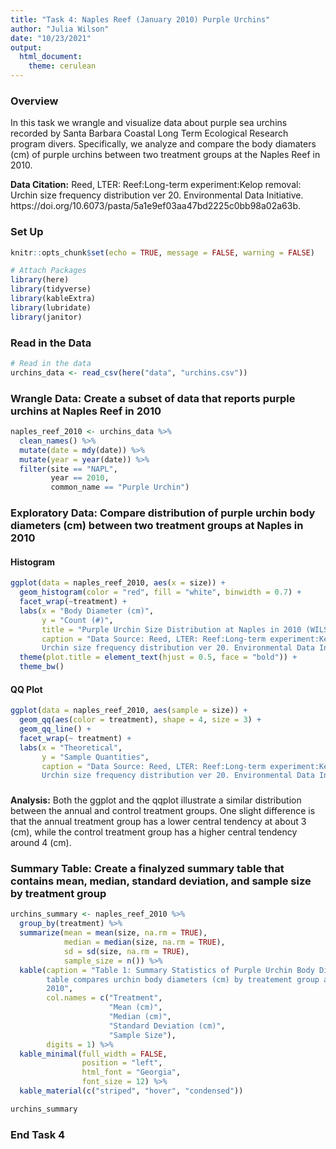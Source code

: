 ```yaml
---
title: "Task 4: Naples Reef (January 2010) Purple Urchins"
author: "Julia Wilson"
date: "10/23/2021"
output: 
  html_document: 
    theme: cerulean
---
```

### Overview
In this task we wrangle and visualize data about purple sea urchins recorded by Santa Barbara Coastal Long Term Ecological Research program divers. Specifically, we analyze and compare the body diamaters (cm) of purple urchins between two treatment groups at the Naples Reef in 2010. 

**Data Citation:** Reed, LTER: Reef:Long-term experiment:Kelop removal: Urchin size frequency distribution ver 20. Environmental Data Initiative. https://doi.org/10.6073/pasta/5a1e9ef03aa47bd2225c0bb98a02a63b. 


### Set Up
```r
knitr::opts_chunk$set(echo = TRUE, message = FALSE, warning = FALSE)

# Attach Packages
library(here)
library(tidyverse)
library(kableExtra)
library(lubridate)
library(janitor)
```

### Read in the Data
```r
# Read in the data 
urchins_data <- read_csv(here("data", "urchins.csv"))
```

### Wrangle Data: Create a subset of data that reports purple urchins at Naples Reef in 2010 
```r
naples_reef_2010 <- urchins_data %>% 
  clean_names() %>% 
  mutate(date = mdy(date)) %>% 
  mutate(year = year(date)) %>% 
  filter(site == "NAPL",
         year == 2010,
         common_name == "Purple Urchin")
```

### Exploratory Data: Compare distribution of purple urchin body diameters (cm) between two treatment groups at Naples in 2010 {.tabset .tabset-fade}

#### Histogram 
```r
ggplot(data = naples_reef_2010, aes(x = size)) +
  geom_histogram(color = "red", fill = "white", binwidth = 0.7) +
  facet_wrap(~treatment) + 
  labs(x = "Body Diameter (cm)",
       y = "Count (#)",
       title = "Purple Urchin Size Distribution at Naples in 2010 (WILSON)",
       caption = "Data Source: Reed, LTER: Reef:Long-term experiment:Kelop removal:
       Urchin size frequency distribution ver 20. Environmental Data Initiative") +
  theme(plot.title = element_text(hjust = 0.5, face = "bold")) +
  theme_bw()
```

#### QQ Plot
```r
ggplot(data = naples_reef_2010, aes(sample = size)) +
  geom_qq(aes(color = treatment), shape = 4, size = 3) +
  geom_qq_line() +
  facet_wrap(~ treatment) +
  labs(x = "Theoretical", 
       y = "Sample Quantities",
       caption = "Data Source: Reed, LTER: Reef:Long-term experiment:Kelop removal: 
       Urchin size frequency distribution ver 20. Environmental Data Initiative")
```

###

**Analysis:** Both the ggplot and the qqplot illustrate a similar distribution 
between the annual and control treatment groups. One slight difference is that the
annual treatment group has a lower central tendency at about 3 (cm), while the
control treatment group has a higher central tendency around 4 (cm).  

### Summary Table: Create a finalyzed summary table that contains mean, median, standard deviation, and sample size by treatment group
```r
urchins_summary <- naples_reef_2010 %>% 
  group_by(treatment) %>% 
  summarize(mean = mean(size, na.rm = TRUE),
            median = median(size, na.rm = TRUE),
            sd = sd(size, na.rm = TRUE),
            sample_size = n()) %>% 
  kable(caption = "Table 1: Summary Statistics of Purple Urchin Body Diameter. This
        table compares urchin body diameters (cm) by treatement group at Naples in
        2010",
        col.names = c("Treatment",
                      "Mean (cm)",
                      "Median (cm)",
                      "Standard Deviation (cm)",
                      "Sample Size"),
        digits = 1) %>% 
  kable_minimal(full_width = FALSE,
                position = "left",
                html_font = "Georgia",
                font_size = 12) %>% 
  kable_material(c("striped", "hover", "condensed"))

urchins_summary
```
### End Task 4
